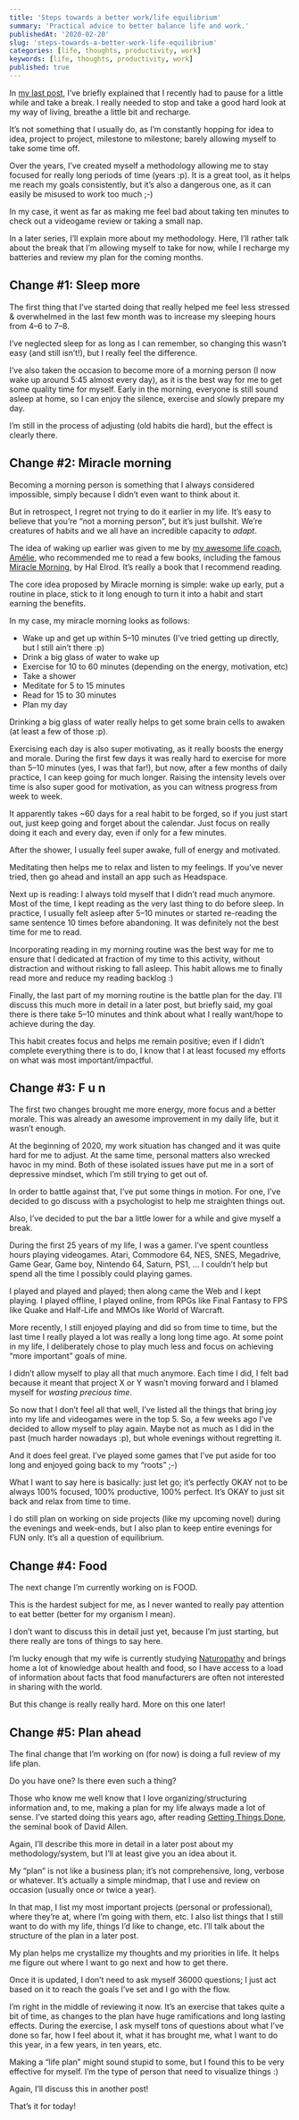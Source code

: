 ```yaml
---
title: 'Steps towards a better work/life equilibrium'
summary: 'Practical advice to better balance life and work.'
publishedAt: '2020-02-20'
slug: 'steps-towards-a-better-work-life-equilibrium'
categories: [life, thoughts, productivity, work]
keywords: [life, thoughts, productivity, work]
published: true
---
```


In [my last post](https://medium.com/@dSebastien/work-life-equilibrium-5227ced1987f), I’ve briefly explained that I recently had to pause for a little while and take a break. I really needed to stop and take a good hard look at my way of living, breathe a little bit and recharge.

It’s not something that I usually do, as I’m constantly hopping for idea to idea, project to project, milestone to milestone; barely allowing myself to take some time off.

Over the years, I’ve created myself a methodology allowing me to stay focused for really long periods of time (years :p). It is a great tool, as it helps me reach my goals consistently, but it’s also a dangerous one, as it can easily be misused to work too much ;-)

In my case, it went as far as making me feel bad about taking ten minutes to check out a videogame review or taking a small nap.

In a later series, I’ll explain more about my methodology. Here, I’ll rather talk about the break that I’m allowing myself to take for now, while I recharge my batteries and review my plan for the coming months.

## Change #1: Sleep more

The first thing that I’ve started doing that really helped me feel less stressed & overwhelmed in the last few month was to increase my sleeping hours from 4–6 to 7–8.

I’ve neglected sleep for as long as I can remember, so changing this wasn’t easy (and still isn’t!), but I really feel the difference.

I’ve also taken the occasion to become more of a morning person (I now wake up around 5:45 almost every day), as it is the best way for me to get some quality time for myself. Early in the morning, everyone is still sound asleep at home, so I can enjoy the silence, exercise and slowly prepare my day.

I’m still in the process of adjusting (old habits die hard), but the effect is clearly there.

## Change #2: Miracle morning

Becoming a morning person is something that I always considered impossible, simply because I didn’t even want to think about it.

But in retrospect, I regret not trying to do it earlier in my life. It’s easy to believe that you’re “not a morning person”, but it’s just bullshit. We’re creatures of habits and we all have an incredible capacity to _adapt_.

The idea of waking up earlier was given to me by [my awesome life coach, Amélie](https://www.linkedin.com/in/amelie-honorez/), who recommended me to read a few books, including the famous [Miracle Morning](https://www.miraclemorning.com/), by Hal Elrod. It’s really a book that I recommend reading.

The core idea proposed by Miracle morning is simple: wake up early, put a routine in place, stick to it long enough to turn it into a habit and start earning the benefits.

In my case, my miracle morning looks as follows:

- Wake up and get up within 5–10 minutes (I’ve tried getting up directly, but I still ain’t there :p)
- Drink a big glass of water to wake up
- Exercise for 10 to 60 minutes (depending on the energy, motivation, etc)
- Take a shower
- Meditate for 5 to 15 minutes
- Read for 15 to 30 minutes
- Plan my day

Drinking a big glass of water really helps to get some brain cells to awaken (at least a few of those :p).

Exercising each day is also super motivating, as it really boosts the energy and morale. During the first few days it was really hard to exercise for more than 5–10 minutes (yes, I was that far!), but now, after a few months of daily practice, I can keep going for much longer. Raising the intensity levels over time is also super good for motivation, as you can witness progress from week to week.

It apparently takes ~60 days for a real habit to be forged, so if you just start out, just keep going and forget about the calendar. Just focus on really doing it each and every day, even if only for a few minutes.

After the shower, I usually feel super awake, full of energy and motivated.

Meditating then helps me to relax and listen to my feelings. If you’ve never tried, then go ahead and install an app such as Headspace.

Next up is reading: I always told myself that I didn’t read much anymore. Most of the time, I kept reading as the very last thing to do before sleep. In practice, I usually felt asleep after 5–10 minutes or started re-reading the same sentence 10 times before abandoning. It was definitely not the best time for me to read.

Incorporating reading in my morning routine was the best way for me to ensure that I dedicated at fraction of my time to this activity, without distraction and without risking to fall asleep. This habit allows me to finally read more and reduce my reading backlog :)

Finally, the last part of my morning routine is the battle plan for the day. I’ll discuss this much more in detail in a later post, but briefly said, my goal there is there take 5–10 minutes and think about what I really want/hope to achieve during the day.

This habit creates focus and helps me remain positive; even if I didn’t complete everything there is to do, I know that I at least focused my efforts on what was most important/impactful.

## Change #3: F u n

The first two changes brought me more energy, more focus and a better morale. This was already an awesome improvement in my daily life, but it wasn’t enough.

At the beginning of 2020, my work situation has changed and it was quite hard for me to adjust. At the same time, personal matters also wrecked havoc in my mind. Both of these isolated issues have put me in a sort of depressive mindset, which I’m still trying to get out of.

In order to battle against that, I’ve put some things in motion. For one, I’ve decided to go discuss with a psychologist to help me straighten things out.

Also, I’ve decided to put the bar a little lower for a while and give myself a break.

During the first 25 years of my life, I was a gamer. I’ve spent countless hours playing videogames. Atari, Commodore 64, NES, SNES, Megadrive, Game Gear, Game boy, Nintendo 64, Saturn, PS1, … I couldn’t help but spend all the time I possibly could playing games.

I played and played and played; then along came the Web and I kept playing. I played offline, I played online, from RPGs like Final Fantasy to FPS like Quake and Half-Life and MMOs like World of Warcraft.

More recently, I still enjoyed playing and did so from time to time, but the last time I really played a lot was really a long long time ago. At some point in my life, I deliberately chose to play much less and focus on achieving “more important” goals of mine.

I didn’t allow myself to play all that much anymore. Each time I did, I felt bad because it meant that project X or Y wasn’t moving forward and I blamed myself for _wasting precious time_.

So now that I don’t feel all that well, I’ve listed all the things that bring joy into my life and videogames were in the top 5. So, a few weeks ago I’ve decided to allow myself to play again. Maybe not as much as I did in the past (much harder nowadays :p), but whole evenings without regretting it.

And it does feel great. I’ve played some games that I’ve put aside for too long and enjoyed going back to my “roots” ;-)

What I want to say here is basically: just let go; it’s perfectly OKAY not to be always 100% focused, 100% productive, 100% perfect. It’s OKAY to just sit back and relax from time to time.

I do still plan on working on side projects (like my upcoming novel) during the evenings and week-ends, but I also plan to keep entire evenings for FUN only. It’s all a question of equilibrium.

## Change #4: Food

The next change I’m currently working on is FOOD.

This is the hardest subject for me, as I never wanted to really pay attention to eat better (better for my organism I mean).

I don’t want to discuss this in detail just yet, because I’m just starting, but there really are tons of things to say here.

I’m lucky enough that my wife is currently studying [Naturopathy](https://en.wikipedia.org/wiki/Naturopathy) and brings home a lot of knowledge about health and food, so I have access to a load of information about facts that food manufacturers are often not interested in sharing with the world.

But this change is really really hard. More on this one later!

## Change #5: Plan ahead

The final change that I’m working on (for now) is doing a full review of my life plan.

Do you have one? Is there even such a thing?

Those who know me well know that I love organizing/structuring information and, to me, making a plan for my life always made a lot of sense. I’ve started doing this years ago, after reading [Getting Things Done](https://www.amazon.com/Getting-Things-Done-Stress-Free-Productivity/dp/0143126563/ref=pd_sbs_14_t_0/137-7334718-4381633?_encoding=UTF8&pd_rd_i=0143126563&pd_rd_r=00c58dd5-d70c-459c-9c07-b7c68ad1f2a6&pd_rd_w=ZZOF2&pd_rd_wg=S676Z&pf_rd_p=5cfcfe89-300f-47d2-b1ad-a4e27203a02a&pf_rd_r=62HH09YF1H2W3MESZHM9&psc=1&refRID=62HH09YF1H2W3MESZHM9), the seminal book of David Allen.

Again, I’ll describe this more in detail in a later post about my methodology/system, but I’ll at least give you an idea about it.

My “plan” is not like a business plan; it’s not comprehensive, long, verbose or whatever. It’s actually a simple mindmap, that I use and review on occasion (usually once or twice a year).

In that map, I list my most important projects (personal or professional), where they’re at, where I’m going with them, etc. I also list things that I still want to do with my life, things I’d like to change, etc. I’ll talk about the structure of the plan in a later post.

My plan helps me crystallize my thoughts and my priorities in life. It helps me figure out where I want to go next and how to get there.

Once it is updated, I don’t need to ask myself 36000 questions; I just act based on it to reach the goals I’ve set and I go with the flow.

I’m right in the middle of reviewing it now. It’s an exercise that takes quite a bit of time, as changes to the plan have huge ramifications and long lasting effects. During the exercise, I ask myself tons of questions about what I’ve done so far, how I feel about it, what it has brought me, what I want to do this year, in a few years, in ten years, etc.

Making a “life plan” might sound stupid to some, but I found this to be very effective for myself. I’m the type of person that need to visualize things :)

Again, I’ll discuss this in another post!

That’s it for today!

<BlogPostSignature />
